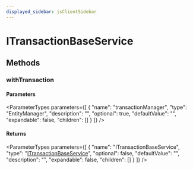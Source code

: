 ```yaml
---
displayed_sidebar: jsClientSidebar
---
```



# ITransactionBaseService

## Methods

### withTransaction

#### Parameters

<ParameterTypes parameters={[
  {
    "name": "transactionManager",
    "type": "EntityManager",
    "description": "",
    "optional": true,
    "defaultValue": "",
    "expandable": false,
    "children": []
  }
]} />

#### Returns

<ParameterTypes parameters={[
  {
    "name": "ITransactionBaseService",
    "type": "[ITransactionBaseService](internal.ITransactionBaseService.mdx)",
    "optional": false,
    "defaultValue": "",
    "description": "",
    "expandable": false,
    "children": []
  }
]} />
